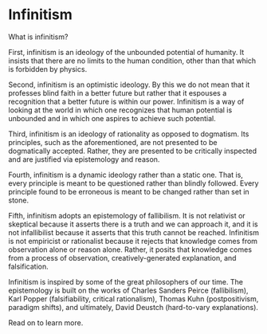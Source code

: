 
# Infinitism

What is infinitism?

First, infinitism is an ideology of the unbounded potential of humanity. It insists that there are no limits to the human condition, other than that which is forbidden by physics.

Second, infinitism is an optimistic ideology. By this we do not mean that it professes blind faith in a better future but rather that it espouses a recognition that a better future is within our power. Infinitism is a way of looking at the world in which one recognizes that human potential is unbounded and in which one aspires to achieve such potential.

Third, infinitism is an ideology of rationality as opposed to dogmatism. Its principles, such as the aforementioned, are not presented to be dogmatically accepted. Rather, they are presented to be critically inspected and are justified via epistemology and reason.

Fourth, infinitism is a dynamic ideology rather than a static one. That is, every principle is meant to be questioned rather than blindly followed. Every principle found to be erroneous is meant to be changed rather than set in stone.

Fifth, infinitism adopts an epistemology of fallibilism. It is not relativist or skeptical because it asserts there is a truth and we can approach it, and it is not infallibilist because it asserts that this truth cannot be reached. Infinitism is not empiricist or rationalist because it rejects that knowledge comes from observation alone or reason alone. Rather, it posits that knowledge comes from a process of observation, creatively-generated explanation, and falsification.

Infinitism is inspired by some of the great philosophers of our time. The epistemology is built on the works of Charles Sanders Peirce (fallibilism), Karl Popper (falsifiability, critical rationalism), Thomas Kuhn (postpositivism, paradigm shifts), and ultimately, David Deustch (hard-to-vary explanations).

Read on to learn more.
